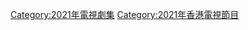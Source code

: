 {{cat year nav
| year = 2021
| cat = 香港電視劇集
| sortkey = 香港電視劇集
| article = 香港電視劇
| in = 
}}

[[Category:2021年電視劇集|Category:2021年電視劇集]]
[[Category:2021年香港電視節目|Category:2021年香港電視節目]]